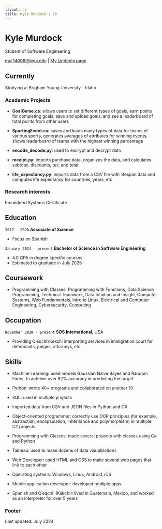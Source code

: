 ```yaml
---
layout: cv
title: Kyle Murdock's CV
---
```

# Kyle Murdock
Student of Software Engineering

<div id="webaddress">
<a href="mur14008@byui.edu">mur14008@byui.edu</a>
| <a href="http://www.linkedin.com/in/kyle-murdock-byui">My LindedIn page</a>
</div>


## Currently

Studying at Brigham Young University - Idaho


### Academic Projects

- __GoalGame.cs__: allows users to set different types of goals, earn points for completing goals, save and upload goals, and see a leaderboard of total points from other users

- __SportingEvent.cs__: saves and loads many types of data for teams of various sports, generates averages of attributes for winning events, shows leaderboard of teams with the highest winning percentage

- __encode_decode.py__: used to encrypt and decrypt data

- __receipt.py__: imports purchase data, organizes the data, and calculates subtotal, discounts, tax, and total

- __life_expectancy.py__: imports data from a CSV file with lifespan data and computes life expectancy for countries, years, etc.



### Research interests

Embedded Systems Certificate 


## Education

`2017 - 2020`
__Associate of Science__

- Focus on Spanish


`January 2024 - present`
__Bachelor of Science in Software Engineering__

- 4.0 GPA in degree specific courses 
- Estimated to graduate in July 2025




## Coursework

- Programming with Classes, Programming with Functions, Data Science Programming, Technical Teamwork, Data Intuition and Insight, Computer Systems, Web Fundamentals, Intro to Linux, Electrical and Computer Engineering, Cybersecurity, Computing



## Occupation

`November 2020 - present`
__SOS International__, USA

- Providing Q’eqchi’/Kekchi interpreting services in immigration court for defendants, judges, attorneys, etc.


## Skills

- Machine Learning: used models Gaussian Naive Bayes and Random Forest to acheive over 92% accuracy in predicting the target

- Python: wrote 40+ programs and collaborated on another 10

- SQL: used in multiple projects

- Imported data from CSV and JSON files in Python and C#

- Object-oriented programmer: correctly use OOP principles (for example, abstraction, encapsulation, inheritance and polymorphism) in multiple C# projects

- Programming with Classes: made several projects with classes using C# and Python

- Tableau: used to make dozens of data visualizations 

- Web Developer: used HTML and CSS to make several web pages that link to each other 

- Operating systems: Windows, Linux, Android, iOS

- Mobile application developer: developed multiple apps

- Spanish and Q’eqchi’ (Kekchi): lived in Guatemala, Mexico, and worked as an interpreter for over 5 years



### Footer

Last updated: July 2024